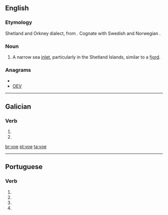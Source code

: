 ==English==

===Etymology===
Shetland and Orkney dialect, from {{etyl|non|en}} {{term|vágr|lang=non}}. Cognate with Swedish and Norwegian {{term|våg}}.

===Noun===
{{en-noun}}

# {{British}} A narrow sea [[inlet]], particularly in the Shetland Islands, similar to a [[fjord]].

===Anagrams===
* {{alphagram|eov}}
* [[OEV#English|OEV]]

----

==Galician==

===Verb===
{{gl-verb-form}}

# {{conjugation of|[[voar#Galician|voar]]||1|s|pres|sub}}
# {{conjugation of|[[voar#Galician|voar]]||3|s|pres|sub}}

[[br:voe]]
[[pt:voe]]
[[ta:voe]]

----
==Portuguese==

===Verb===
{{pt-verb form}}

# {{pt-verb form of|[[voar]]|ar|subjunctive|present|singular|first}}
# {{pt-verb form of|[[voar]]|ar|subjunctive|present|singular|third}}
# {{pt-verb form of|[[voar]]|ar|imperative|affirmative|singular|third|}}
# {{pt-verb form of|[[voar]]|ar|imperative|negative|singular|third|}}
{{rfc-auto}}